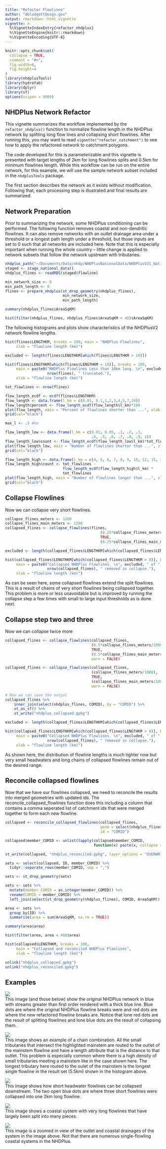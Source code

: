 ```yaml
---
title: "Refactor Flowlines"
author: "dblodgett@usgs.gov"
output: rmarkdown::html_vignette
vignette: >
  %\VignetteIndexEntry{refactor_nhdplus}
  %\VignetteEngine{knitr::rmarkdown}
  %\VignetteEncoding{UTF-8}
---
```


```r
knitr::opts_chunk$set(
  collapse = TRUE,
  comment = "#>",
  fig.width=6, 
  fig.height=4
)
library(nhdplusTools)
library(hydrofab)
library(dplyr)
library(sf)
options(scipen = 9999)
```

## NHDPlus Network Refactor
This vignette summarizes the workflow implemented by the `refactor_nhdplus()` function to normalize flowline length in the NHDPlus network by splitting long flow lines and collapsing short flowlines. After running this, you may want to read `vignette("refactor_catchment")` to see how to apply the refactored network to catchment polygons. 

The code developed for this is parameterizable and this vignette is presented with target lengths of 2km for long flowlines splits and 0.5km for minimum flowlines length. While this workflow can be run on the entire network, for this example, we will use the sample network subset included in the `nhdplusTools` package.

The first section describes the network as it exists without modification. Following that, each processing step is illustrated and final results are summarized.

## Network Preparation
Prior to summarizing the network, some NHDPlus conditioning can be performed. The following function removes coastal and non-dendritic flowlines. It can also remove networks with an outlet drainage area under a threshold or a longest path length under a threshold, but those inputs are set to 0 such that all networks are included here. Note that this is especially important when running the whole country -- little change is applied to network subsets that follow the network upstream with tributaries.

```r
nhdplus_path("~/Documents/Data/nhdp/NHDPlusNationalData/NHDPlusV21_National_Seamless.gdb/")
staged <- stage_national_data()
nhdplus_flines <- readRDS(staged$flowline)

min_network_size <- 0
min_path_length <- 0
flines <- prepare_nhdplus(st_drop_geometry(nhdplus_flines), 
                          min_network_size, 
                          min_path_length)

summary(nhdplus_flines$AreaSqKM)

hist(filter(nhdplus_flines, nhdplus_flines$AreaSqKM < 40)$AreaSqKM)
```

The following histograms and plots show characteristics of the NHDPlusV2 network flowline lengths.
```r
hist(flines$LENGTHKM, breaks = 100, main = "NHDPlus Flowlines",
     xlab = "flowline length (km)")

excluded <- length(flines$LENGTHKM[which(flines$LENGTHKM > 10)])

hist(flines$LENGTHKM[which(flines$LENGTHKM < 10)], breaks = 100,
     main = paste0("NHDPlus Flowlines Less than 10km long. \n", excluded, " of ",
                   nrow(flines), " truncated."),
     xlab = "flowline length (km)")

tot_flowlines <- nrow(flines)

flow_length_ecdf <- ecdf(flines$LENGTHKM)
flow_length <- data.frame(l_km = c(0.01, 0.1,1,2,3,4,5,7,10))
flow_length$percent <- flow_length_ecdf(flow_length$l_km)*100
plot(flow_length, main = "Percent of flowlines shorter than ...", xlab = "km")
grid(col="black")

max_l <- .5 #km

flow_length_low <- data.frame(l_km = c(0.01, 0.05, .1, .2, .3, 
                                       .4, .5, .6, .7, .8, .9, 1))
flow_length_low$count <- flow_length_ecdf(flow_length_low$l_km)*tot_flowlines
plot(flow_length_low, main = "Number of flowlines shorter than ...", xlab = "km")
grid(col="black")

flow_length_high <- data.frame(l_km = c(4, 5, 6, 7, 8, 9, 10, 12, 15, 20, 25, 30))
flow_length_high$count <- tot_flowlines - 
                          flow_length_ecdf(flow_length_high$l_km) * 
                          tot_flowlines
plot(flow_length_high, main = "Number of flowlines longer than ...", xlab = "km")
grid(col="black")
```

## Collapse Flowlines
Now we can collapse very short flowlines. 
```r
collapse_flines_meters <- 1200
collapse_flines_main_meters <- 1200
collapsed_flines <- collapse_flowlines(flines,
                                           (0.25*collapse_flines_meters/1000),
                                           TRUE,
                                           (0.25*collapse_flines_main_meters/1000))
```

```r
excluded <- length(collapsed_flines$LENGTHKM[which(collapsed_flines$LENGTHKM == 0)])

hist(collapsed_flines$LENGTHKM[which(collapsed_flines$LENGTHKM > 0)], breaks = 100,
     main = paste0("Collapsed NHDPlus Flowlines. \n", excluded, " of ",
                   nrow(collapsed_flines), " removed in collapse."),
     xlab = "flowline length (km)")
```
As can be seen here, some collapsed flowlines extend the split flowlines. This is a result of chains of very short flowlines being collapsed together. This problem is more or less unavoidable but is improved by running the collapse step a few times with small to large input thresholds as is done next.

## Collapse step two and three
Now we can collapse twice more

```r
collapsed_flines <- collapse_flowlines(collapsed_flines,
                                       (0.5*collapse_flines_meters/1000),
                                       TRUE,
                                       (0.5*collapse_flines_main_meters/1000),
                                       warn = FALSE)

collapsed_flines <- collapse_flowlines(collapsed_flines,
                                       (collapse_flines_meters/1000),
                                       TRUE,
                                       (collapse_flines_main_meters/1000),
                                       warn = FALSE)

# Now we can save the output
collapsed_flines %>%
    inner_join(select(nhdplus_flines, COMID), by = "COMID") %>%
    st_as_sf() %>%
    st_write("nhdplus_collapsed.gpkg")
```

```r
excluded <- length(collapsed_flines$LENGTHKM[which(collapsed_flines$LENGTHKM == 0)])

hist(collapsed_flines$LENGTHKM[which(collapsed_flines$LENGTHKM > 0)], breaks = 100,
     main = paste0("Collapsed NHDPlus Flowlines. \n", excluded, " of ",
                   nrow(collapsed_flines), " removed in collapse."),
     xlab = "flowline length (km)")
```
As shown here, the distribution of flowline lengths is much tighter now but very small headwaters and long chains of collapsed flowlines remain out of the desired range.

## Reconcile collapsed flowlines
Now that we have our flowlines collapsed, we need to reconcile the results into merged geometries with updated ids. The reconcile_collapsed_flowlines function does this including a column that contains a comma seperated list of catchment ids that were merged together to form each new flowline. 
```r
collapsed <- reconcile_collapsed_flowlines(collapsed_flines, 
                                           geom = select(nhdplus_flines, COMID), 
                                           id = "COMID")

collapsed$member_COMID <- unlist(lapply(collapsed$member_COMID, 
                                        function(x) paste(x, collapse = ",")))

st_write(collapsed, "nhdplus_reconciled.gpkg", layer_options = "OVERWRITE=YES")

sets <- select(collapsed, ID, member_COMID) %>%
  tidyr::separate_rows(member_COMID, sep = ",")

sets <- st_drop_geometry(sets)

sets <- sets %>%
  mutate(member_COMID = as.integer(member_COMID)) %>%
  rename(COMID = member_COMID) %>%
  left_join(select(st_drop_geometry(nhdplus_flines), COMID, AreaSqKM))

area <- sets %>%
  group_by(ID) %>%
  summarise(area = sum(AreaSqKM, na.rm = TRUE))

summary(area$area)

hist(filter(area, area < 40)$area)
```

```r

hist(collapsed$LENGTHKM, breaks = 100,
     main = "Collapsed and reconciled NHDPlus Flowlines",
     xlab = "flowline length (km)")

unlink("nhdplus_collapsed.gpkg")
unlink("nhdplus_reconciled.gpkg")
```

## Examples
![](images/general_demo.png)  
This image (and those below) show the original NHDPlus network in blue with streams greater than first order rendered with a thick blue line. Blue dots are where the original NHDPlus flowline breaks were and red dots are where the new refactored flowline breaks are. Notice that lone red dots are the result of splitting flowlines and lone blue dots are the result of collapsing them.

![](images/combination_chain.png)  
This image shows an example of a chain combination. All the small tributaries that intersect the highlighted mainstem are routed to the outlet of the mainstem flowline and have a length attribute that is the distance to that outlet. This problem is especially common where there is a high density of small tributaries meeting a mainstem like in the case shown here. The longest tributary here routed to the oulet of the mainstem is the longest single flowline in the result set (5.5km) shown in the histogram above.

![](images/headwater_combo.png)  
This image shows how short headwater flowlines can be collapsed downstream. The two open blue dots are where three short flowlines were collapsed into one 2km long flowline.

![](images/coastal_zoom_out.png)  
This image shows a coastal system with very long flowlines that have largely been split into many pieces.

![](images/coastal_zoom_in.png)  
This image is a zoomed in view of the outlet and coastal drainages of the system in the image above. Not that there are numerous single-flowling coastal systems in the NHDPlus.

